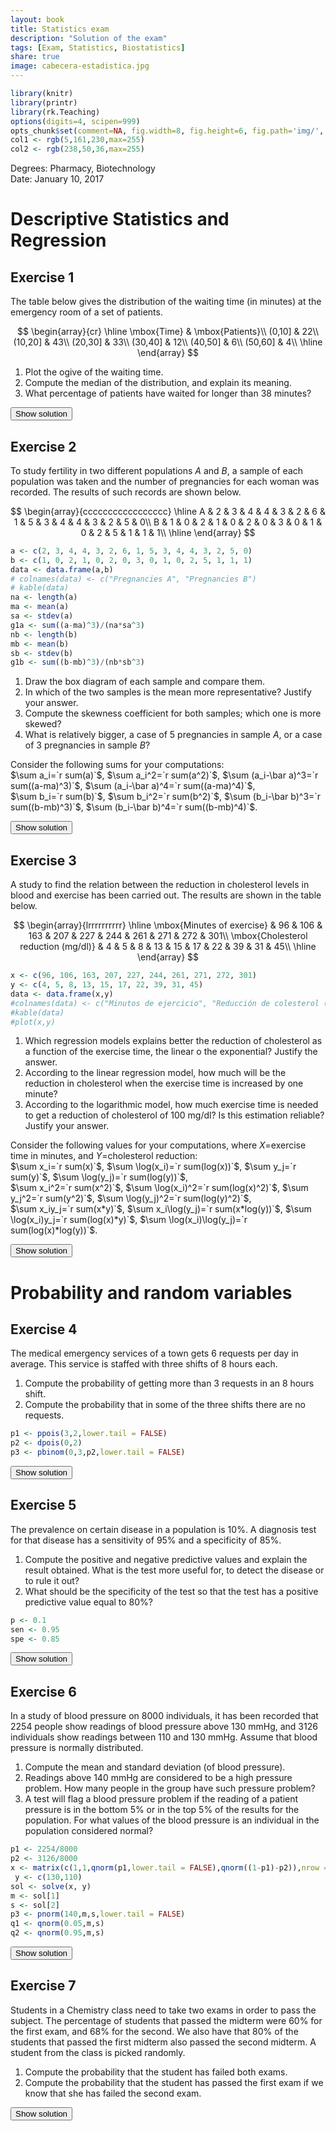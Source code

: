 ```yaml
---
layout: book
title: Statistics exam
description: "Solution of the exam"
tags: [Exam, Statistics, Biostatistics]
share: true
image: cabecera-estadistica.jpg
---
```


```r
library(knitr)
library(printr)
library(rk.Teaching)
options(digits=4, scipen=999)
opts_chunk$set(comment=NA, fig.width=8, fig.height=6, fig.path='img/', fig.align="center", dev="svg", digits=4, echo=FALSE, warning=FALSE, message=FALSE)
col1 <- rgb(5,161,230,max=255)
col2 <- rgb(238,50,36,max=255)
```

Degrees: Pharmacy, Biotechnology  
Date: January 10, 2017 

# Descriptive Statistics and Regression

## Exercise 1
The table below gives the distribution of the waiting time (in minutes) at the emergency room of a set of patients.

$$
\begin{array}{cr}
  \hline
  \mbox{Time} & \mbox{Patients}\\
  (0,10] & 22\\
  (10,20] & 43\\
  (20,30] & 33\\
  (30,40] & 12\\
  (40,50] & 6\\
  (50,60] & 4\\
  \hline
\end{array}
$$

1. Plot the ogive of the waiting time.
2. Compute the median of the distribution, and explain its meaning.
3. What percentage of patients have waited for longer than 38 minutes?

<div><button class="solution">Show solution</button></div>
<div id="solution" style="display: none">
1. 
```r
x <- c(0,10,20,30,40,50,60)
y <- c(0,22,65,98,110,116,120)
y <- y/120
plot(x, y, type="o", pch=16, col=col1, main="Cumulative distribution of waiting time at the emergency room", xlab="Time (in minutes)", ylab="Cumulative relative frequency", axes=FALSE, frame.plot=TRUE)
abline(h=seq(0,1,0.1), col="grey10", lty="dotted")
axis(1, at=x)
axis(2, at=seq(0,1,0.1), las=2)
```
2. $Me=18.89$ min. <br/>
3. 10% of patients have waited for longer than 38 minutes.
</div>


## Exercise 2
To study fertility in two different populations $A$ and $B$, a sample of each population was taken and the number of pregnancies for each woman was recorded.
The results of such records are shown below.

$$
\begin{array}{ccccccccccccccccc}
\hline
A & 2 & 3 & 4 & 4 & 3 & 2 & 6 & 1 & 5 & 3 & 4 & 4 & 3 & 2 & 5 & 0\\
B & 1 & 0 & 2 & 1 & 0 & 2 & 0 & 3 & 0 & 1 & 0 & 2 & 5 & 1 & 1 & 1\\
\hline
\end{array}
$$

```r
a <- c(2, 3, 4, 4, 3, 2, 6, 1, 5, 3, 4, 4, 3, 2, 5, 0)
b <- c(1, 0, 2, 1, 0, 2, 0, 3, 0, 1, 0, 2, 5, 1, 1, 1)
data <- data.frame(a,b)
# colnames(data) <- c("Pregnancies A", "Pregnancies B")
# kable(data)
na <- length(a)
ma <- mean(a)
sa <- stdev(a)
g1a <- sum((a-ma)^3)/(na*sa^3)
nb <- length(b)
mb <- mean(b)
sb <- stdev(b)
g1b <- sum((b-mb)^3)/(nb*sb^3)
```

1. Draw the box diagram of each sample and compare them.
2. In which of the two samples is the mean more representative? Justify your answer.
3. Compute the skewness coefficient for both samples; which one is more skewed?
4. What is relatively bigger, a case of 5 pregnancies in sample $A$, or a case of 3 pregnancies in sample $B$?

Consider the following sums for your computations:  
$\sum a_i=`r sum(a)`$, $\sum a_i^2=`r sum(a^2)`$, $\sum (a_i-\bar a)^3=`r sum((a-ma)^3)`$, $\sum (a_i-\bar a)^4=`r sum((a-ma)^4)`$,  
$\sum b_i=`r sum(b)`$, $\sum b_i^2=`r sum(b^2)`$, $\sum (b_i-\bar b)^3=`r sum((b-mb)^3)`$, $\sum (b_i-\bar b)^4=`r sum((b-mb)^4)`$.

<div><button class="solution">Show solution</button></div>
<div id="solution" style="display: none">
1. 
```r
pregnancies <- c(a,b)
population <- rep(c("A","B"),c(16,16))
boxplot(pregnancies~population, main="Boxplot of number of pregnancies by population", xlab="Number of pregnancies",col=rainbow(4,s=0.6), horizontal=TRUE)
```
2. $\bar a=`r ma`$ pregnancies, $s_a^2=`r variance(a)`$ pregnancies², $s_a=`r sa`$ pregnancies, $cv_a=`r cv(a)`$. <br/>
$\bar b=`r mb`$ pregnancies, $s_b^2=`r variance(b)`$ pregnancies², $s_b=`r sb`$ pregnancies, $cv_b=`r cv(b)`$. <br/>
As the coefficient of variation of $A$ is less than the coefficient of variation of $B$, the mean of population $A$ is more representative than the mean of population $B$. <br/>
3. $g_{1,a}=`r g1a`$ and $g_{1,b}=`r g1b`$, so the distribution of $B$ is more skewed than the distribution of $A$. <br/>
5. $z_a(5)=`r (5-ma)/sa`$ and $z_b(3)=`r (3-mb)/sb`$, so 3 pregnancies is relatively bigger in population $B$ than 5 pregnancies in population $A$.
</div>

## Exercise 3
A study to find the relation between the reduction in cholesterol levels in blood and exercise has been carried out. The results are shown in the table below.

$$
\begin{array}{lrrrrrrrrrr}
\hline
\mbox{Minutes of exercise} & 96 & 106 & 163 & 207 & 227 & 244 & 261 & 271 & 272 & 301\\
\mbox{Cholesterol reduction (mg/dl)} & 4 & 5 & 8 & 13 & 15 & 17 & 22 & 39 & 31 & 45\\
\hline
\end{array}
$$

```r
x <- c(96, 106, 163, 207, 227, 244, 261, 271, 272, 301)
y <- c(4, 5, 8, 13, 15, 17, 22, 39, 31, 45)
data <- data.frame(x,y)
#colnames(data) <- c("Minutos de ejercicio", "Reducción de colesterol (mg/dl)")
#kable(data)
#plot(x,y)
```

1. Which regression models explains better the reduction of cholesterol as a function of the exercise time, the linear o the exponential? Justify the answer.
2. According to the linear regression model, how much will be the reduction in cholesterol when the exercise time is increased by one minute?
3. According to the logarithmic model, how much exercise time is needed to get a reduction of cholesterol of 100 mg/dl? Is this estimation reliable? Justify your answer.

Consider the following values for your computations, where $X$=exercise time in minutes, and $Y$=cholesterol reduction:    
$\sum x_i=`r sum(x)`$, $\sum \log(x_i)=`r sum(log(x))`$, $\sum y_j=`r sum(y)`$, $\sum \log(y_j)=`r sum(log(y))`$,  
$\sum x_i^2=`r sum(x^2)`$, $\sum \log(x_i)^2=`r sum(log(x)^2)`$, $\sum y_j^2=`r sum(y^2)`$, $\sum \log(y_j)^2=`r sum(log(y)^2)`$,  
$\sum x_iy_j=`r sum(x*y)`$, $\sum x_i\log(y_j)=`r sum(x*log(y))`$, $\sum \log(x_i)y_j=`r sum(log(x)*y)`$, $\sum \log(x_i)\log(y_j)=`r sum(log(x)*log(y))`$.

<div><button class="solution">Show solution</button></div>
<div id="solution" style="display: none">
```r
m <- lm(y~x)
c <- coefficients(m)
z <- log(y)
m2 <- lm(z~x)
c2 <- coefficients(m2)
m3 <- lm(x~z)
c3 <- coefficients(m3)
```
1.Linear regression model of cholesterol reduction on exercise time: <br/>
$\bar x=`r mean(x)`$ min, $s_x^2=`r variance(x)`$ min². <br/>
$\bar y=`r mean(y)`$ mg/dl, $s_y^2=`r variance(y)`$ (mg/dl)². <br/>
$s_{xy}=`r covariance(x,y)`$ min⋅mg/dl. <br/>
$r^2 = `r summary(m)$r.squared`$. <br/>
Exponential regression model of cholesterol reduction on exercise time: <br/>
$\overline{\log(y)}=`r mean(z)`$ log(mg/dl), $s_{\log(y)}^2=`r variance(z)`$ log(mg/dl)². <br/>
$s_{x\log(y)}=`r covariance(x,z)`$ min⋅log(mg/dl). <br/>
$r^2 = `r summary(m2)$r.squared`$. <br/>
Therefore, the exponential regression model is better since its coefficient of determination is higher. <br/>
2. Regression line of cholesterol reduction on exercise time: $y=`r c[1]` + `r c[2]`x$. <br/>
The cholesterol reduction increases `r c[2]` mg/dl when the exercise time is increased by one minute. <br/>
3. Logarithmic regression model of exercise time on cholesterol reduction: 
$x=`r c3[1]` + `r c3[2]`\log(y)$. <br/>
$x(100)=`r c3[1]+c3[2]*log(100)`$ min.
Despite the coefficient of determination is pretty close to 1, the estimation is not reliable since 100 mg/dl is far away from the range of values in the sample. 
</div>

# Probability and random variables

## Exercise 4
The medical emergency services of a town gets 6 requests per day in average.
This service is staffed with three shifts of 8 hours each.

1. Compute the probability of getting more than 3 requests in an 8 hours shift.
2. Compute the probability that in some of the three shifts there are no requests.

```r
p1 <- ppois(3,2,lower.tail = FALSE)
p2 <- dpois(0,2)
p3 <- pbinom(0,3,p2,lower.tail = FALSE)

```

<div><button class="solution">Show solution</button></div>
<div id="solution" style="display: none">
1. Naming $X$ to the number of requests in an 8 hours shift, $X\sim P(2)$ and $P(X>3)=`r p1`$. <br/>
2. Naming $Y$ to the number of shifts with no requests, $Y\sim B(3,`r p2`)$ and $P(Y>0)=`r p3`$.
</div>


## Exercise 5
The prevalence on certain disease in a population is 10%.
A diagnosis test for that disease has a sensitivity of 95% and a specificity of 85%.

1. Compute the positive and negative predictive values and explain the result obtained. What is the test more useful for, to detect the disease or to rule it out?
2. What should be the specificity of the test so that the test has a positive predictive value equal to 80%?

```r
p <- 0.1
sen <- 0.95
spe <- 0.85
```

<div><button class="solution">Show solution</button></div>
<div id="solution" style="display: none">
1. $PPV=P(D|+)=`r (p*sen)/(p*sen+(1-p)*(1-spe))`$ and $NPV=P(\overline D|-)=`r ((1-p)*spe)/(p*(1-sen)+(1-p)*(spe))`$. <br/>
2. The specificity should be $97.37\%$.
</div>


## Exercise 6
In a study of blood pressure on 8000 individuals, it has been recorded that 2254 people show readings of blood pressure above 130 mmHg, and 3126 individuals show readings between 110 and 130 mmHg.
Assume that blood pressure is normally distributed.

1. Compute the mean and standard deviation (of blood pressure).  
2. Readings above 140 mmHg are considered to be a high pressure problem.
How many people in the group have such pressure problem?
3. A test will flag a blood pressure problem if the reading of a patient pressure is in the bottom 5% or in the top 5% of the results for the population.
For what values of the blood pressure is an individual in the population considered normal?

```r
p1 <- 2254/8000
p2 <- 3126/8000
x <- matrix(c(1,1,qnorm(p1,lower.tail = FALSE),qnorm((1-p1)-p2)),nrow = 2, byrow =FALSE) 
 y <- c(130,110)
sol <- solve(x, y)
m <- sol[1]
s <- sol[2]
p3 <- pnorm(140,m,s,lower.tail = FALSE)
q1 <- qnorm(0.05,m,s)
q2 <- qnorm(0.95,m,s)
```

<div><button class="solution">Show solution</button></div>
<div id="solution" style="display: none">
1. Naming $X$ to the blood pressure, $X\sim N(`r m`, `r s`)$. <br/>
2. $P(X>140)=`r p3`$ and there are $`r p3*8000`$ persons with high pressure. <br/>
3. The blood pressure is normal in the interval $(`r q1`, `r q2`)$.
</div>


## Exercise 7
Students in a Chemistry class need to take two exams in order to pass the subject.
The percentage of students that passed the midterm were 60% for the first exam, and 68% for the second.
We also have that 80% of the students that passed the first midterm also passed the second midterm.
A student from the class is picked randomly.

1. Compute the probability that the student has failed both exams.
2. Compute the probability that the student has passed the first exam if we know that she has failed the second exam.

<div><button class="solution">Show solution</button></div>
<div id="solution" style="display: none">
Naming $E_1$ tho the event of passing the first exam and $E_2$ to the event of passing the second exam: <br/>
1. $P(\overline E_1\cap \overline E_2)=0.2$. <br/>
2. $P(E_1|\overline E_2)=0.375$.
</div>
